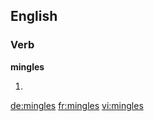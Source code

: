 ==English==

===Verb===
'''mingles'''

# {{third-person singular of|[[mingle]]}}

[[de:mingles]]
[[fr:mingles]]
[[vi:mingles]]